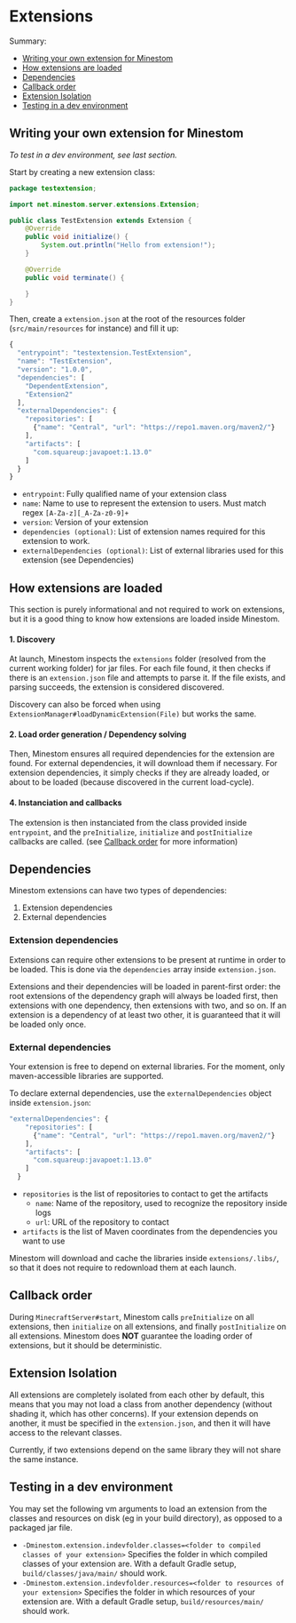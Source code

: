 # Extensions

Summary:

- [Writing your own extension for Minestom](extensions#writing-your-own-extension-for-minestom)
- [How extensions are loaded](extensions#how-extensions-are-loaded)
- [Dependencies](extensions#dependencies)
- [Callback order](extensions#callback-order)
- [Extension Isolation](extensions#extension-isolation)
- [Testing in a dev environment](extensions#testing-in-a-dev-environment)

## Writing your own extension for Minestom

_To test in a dev environment, see last section._

Start by creating a new extension class:

```java
package testextension;

import net.minestom.server.extensions.Extension;

public class TestExtension extends Extension {
    @Override
    public void initialize() {
        System.out.println("Hello from extension!");
    }

    @Override
    public void terminate() {

    }
}
```

Then, create a `extension.json` at the root of the resources folder (`src/main/resources` for instance) and fill it up:

```javascript
{
  "entrypoint": "testextension.TestExtension",
  "name": "TestExtension",
  "version": "1.0.0",
  "dependencies": [
    "DependentExtension",
    "Extension2"
  ],
  "externalDependencies": {
    "repositories": [
      {"name": "Central", "url": "https://repo1.maven.org/maven2/"}
    ],
    "artifacts": [
      "com.squareup:javapoet:1.13.0"
    ]
  }
}
```

- `entrypoint`: Fully qualified name of your extension class
- `name`: Name to use to represent the extension to users. Must match regex `[A-Za-z][_A-Za-z0-9]+`
- `version`: Version of your extension
- `dependencies (optional)`: List of extension names required for this extension to work.
- `externalDependencies (optional)`: List of external libraries used for this extension (see Dependencies)

## How extensions are loaded

This section is purely informational and not required to work on extensions, but it is a good thing to know how extensions are loaded inside Minestom.

#### 1. Discovery

At launch, Minestom inspects the `extensions` folder (resolved from the current working folder) for jar files. For each file found, it then checks if there is an `extension.json` file and attempts to parse it. If the file exists, and parsing succeeds, the extension is considered discovered.

Discovery can also be forced when using `ExtensionManager#loadDynamicExtension(File)` but works the same.

#### 2. Load order generation / Dependency solving

Then, Minestom ensures all required dependencies for the extension are found. For external dependencies, it will download them if necessary. For extension dependencies, it simply checks if they are already loaded, or about to be loaded (because discovered in the current load-cycle).

#### 4. Instanciation and callbacks

The extension is then instanciated from the class provided inside `entrypoint`, and the `preInitialize`, `initialize` and `postInitialize` callbacks are called. (see [Callback order](extensions.md#callback-order) for more information)

## Dependencies

Minestom extensions can have two types of dependencies:

1. Extension dependencies
2. External dependencies

### Extension dependencies

Extensions can require other extensions to be present at runtime in order to be loaded. This is done via the `dependencies` array inside `extension.json`.

Extensions and their dependencies will be loaded in parent-first order: the root extensions of the dependency graph will always be loaded first, then extensions with one dependency, then extensions with two, and so on. If an extension is a dependency of at least two other, it is guaranteed that it will be loaded only once.

### External dependencies

Your extension is free to depend on external libraries. For the moment, only maven-accessible libraries are supported.

To declare external dependencies, use the `externalDependencies` object inside `extension.json`:

```javascript
"externalDependencies": {
    "repositories": [
      {"name": "Central", "url": "https://repo1.maven.org/maven2/"}
    ],
    "artifacts": [
      "com.squareup:javapoet:1.13.0"
    ]
  }
```

- `repositories` is the list of repositories to contact to get the artifacts
  - `name`: Name of the repository, used to recognize the repository inside logs
  - `url`: URL of the repository to contact
- `artifacts` is the list of Maven coordinates from the dependencies you want to use

Minestom will download and cache the libraries inside `extensions/.libs/`, so that it does not require to redownload them at each launch.

## Callback order

During `MinecraftServer#start`, Minestom calls `preInitialize` on all extensions, then `initialize` on all extensions, and finally `postInitialize` on all extensions. Minestom does **NOT** guarantee the loading order of extensions, but it should be deterministic.

## Extension Isolation

All extensions are completely isolated from each other by default, this means that you may not load a class from another dependency (without shading it, which has other concerns). If your extension depends on another, it must be specified in the `extension.json`, and then it will have access to the relevant classes.

Currently, if two extensions depend on the same library they will not share the same instance.

## Testing in a dev environment

You may set the following vm arguments to load an extension from the classes and resources on disk (eg in your build directory), as opposed to a packaged jar file.

- `-Dminestom.extension.indevfolder.classes=<folder to compiled classes of your extension>` Specifies the folder in which compiled classes of your extension are. With a default Gradle setup, `build/classes/java/main/` should work.
- `-Dminestom.extension.indevfolder.resources=<folder to resources of your extension>` Specifies the folder in which resources of your extension are. With a default Gradle setup, `build/resources/main/` should work.
